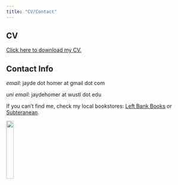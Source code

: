 ```yaml
---
title: "CV/Contact"
---
```


## CV

[Click here to download my CV.](/jaydehomer_cv.pdf) <i class="fa-regular fa-file-arrow-down"></i> 

## Contact Info 

*email:* jayde dot homer at gmail dot com

*uni email:* jaydehomer at wustl dot edu

If you can't find me, check my local bookstores: [Left Bank Books](https://www.left-bank.com/) or [Subteranean](https://store.subbooks.com/).

![](pics/bookstorejayde.jpg){width=20%}